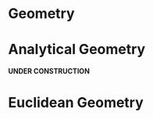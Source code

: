 # Geometry 
# Analytical Geometry {.unnumbered}

**UNDER CONSTRUCTION**

# Euclidean Geometry {.unnumbered}
